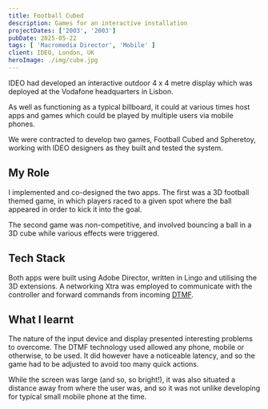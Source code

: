 ```yaml
---
title: Football Cubed
description: Games for an interactive installation
projectDates: ['2003', '2003']
pubDate: 2025-05-22
tags: [ 'Macromedia Director', 'Mobile' ]
client: IDEO, London, UK
heroImage: ./img/cube.jpg
---
```




IDEO had developed an interactive outdoor 4 x 4 metre display which was deployed 
at the Vodafone headquarters in Lisbon.

As well as functioning as a typical billboard, it could at various times host apps 
and games which could be played by multiple users via mobile phones.

We were contracted to develop two games, Football Cubed and Spheretoy, working with IDEO designers 
as they built and tested the system.


## My Role

I implemented and co-designed the two apps. The first was a 3D football themed game, 
in which players raced to a given spot where the ball appeared in order to kick it 
into the goal. 

The second game was non-competitive, and involved bouncing a ball in a 3D cube while 
various effects were triggered.


## Tech Stack

Both apps were built using Adobe Director, written in Lingo and utilising the 3D 
extensions. A networking Xtra was employed to communicate with the controller and 
forward commands from incoming 
[DTMF](https://en.wikipedia.org/wiki/Dual-tone_multi-frequency_signaling).


## What I learnt

The nature of the input device and display presented interesting problems to overcome. 
The DTMF technology used allowed any phone, mobile or otherwise, to be used. It did 
however have a noticeable latency, and so the game had to be adjusted to avoid too many 
quick actions.

While the screen was large (and so, so bright!), it was also situated a distance away 
from where the user was, and so it was not unlike developing for typical small mobile 
phone at the time.

